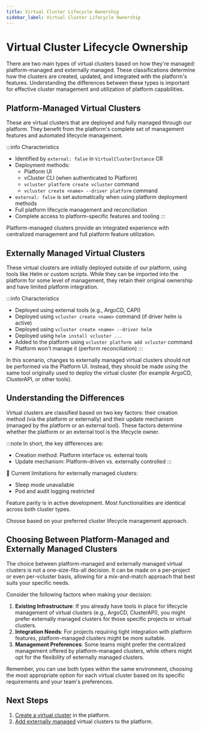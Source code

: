 ```yaml
---
title: Virtual Cluster Lifecycle Ownership
sidebar_label: Virtual Cluster Lifecycle Ownership
---
```


# Virtual Cluster Lifecycle Ownership

There are two main types of virtual clusters based on how they're managed: platform-managed and externally managed. These classifications determine how the clusters are created, updated, and integrated with the platform's features. Understanding the differences between these types is important for effective cluster management and utilization of platform capabilities.

## Platform-Managed Virtual Clusters

These are virtual clusters that are deployed and fully managed through our platform. They benefit from the platform's complete set of management features and automated lifecycle management.

:::info Characteristics
- Identified by `external: false` in `VirtualClusterInstance` CR
- Deployment methods:
    - Platform UI
    - vCluster CLI (when authenticated to Platform)
    - `vcluster platform create vcluster` command
    - `vcluster create <name> --driver platform` command
- `external: false` is set automatically when using platform deployment methods
- Full platform lifecycle management and reconciliation
- Complete access to platform-specific features and tooling
:::

Platform-managed clusters provide an integrated experience with centralized management and full platform feature utilization.

## Externally Managed Virtual Clusters

These virtual clusters are initially deployed outside of our platform, using tools like Helm or custom scripts. While they can be imported into the platform for some level of management, they retain their original ownership and have limited platform integration.

:::info Characteristics
- Deployed using external tools (e.g., ArgoCD, CAPI)
- Deployed using `vcluster create <name>` command (if driver helm is active)
- Deployed using `vcluster create <name> --driver helm`
- Deployed using `helm install vcluster ...`
- Added to the platform using `vcluster platform add vcluster` command
- Platform won't manage it (perform reconciliation)
:::

In this scenario, changes to externally managed virtual clusters should not be performed via the Platform UI. Instead, they should be made using the same tool originally used to deploy the virtual cluster (for example ArgoCD, ClusterAPI, or other tools).

## Understanding the Differences

Virtual clusters are classified based on two key factors: their creation method (via the platform or externally) and their update mechanism (managed by the platform or an external tool). These factors determine whether the platform or an external tool is the lifecycle owner.

:::note
In short, the key differences are:
- Creation method: Platform interface vs. external tools
- Update mechanism: Platform-driven vs. externally controlled
:::

📝 Current limitations for externally managed clusters:
- Sleep mode unavailable
- Pod and audit logging restricted

Feature parity is in active development. Most functionalities are identical across both cluster types.

Choose based on your preferred cluster lifecycle management approach.

## Choosing Between Platform-Managed and Externally Managed Clusters

The choice between platform-managed and externally managed virtual clusters is not a one-size-fits-all decision. It can be made on a per-project or even per-vcluster basis, allowing for a mix-and-match approach that best suits your specific needs.

Consider the following factors when making your decision:

1. **Existing Infrastructure**: If you already have tools in place for lifecycle
management of virtual clusters (e.g., ArgoCD, ClusterAPI), you might prefer
externally managed clusters for those specific projects or virtual clusters.
2. **Integration Needs**: For projects requiring tight integration with platform features, platform-managed clusters might be more suitable.
3. **Management Preferences**: Some teams might prefer the centralized management offered by platform-managed clusters, while others might opt for the flexibility of externally managed clusters.

Remember, you can use both types within the same environment, choosing the most appropriate option for each virtual cluster based on its specific requirements and your team's preferences.

## Next Steps

1. [Create a virtual cluster](/platform/use-platform/virtual-clusters/create/create-no-template) in the platform.
2. [Add externally managed](/platform/use-platform/virtual-clusters/add-virtual-clusters) virtual clusters to the platform.


